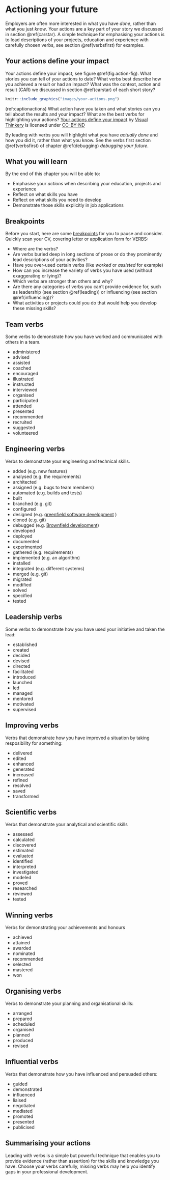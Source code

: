 # Actioning your future {#actioning}

Employers are often more interested in what you have *done*, rather than what you just *know*. Your actions are a key part of your story we discussed in section \@ref(carstar). A simple technique for emphasising your actions is to lead  descriptions of your projects, education and experience with carefully chosen verbs, see section \@ref(verbsfirst) for examples.

## Your actions define your impact {#impact}
Your actions define your impact, see figure \@ref(fig:action-fig). What stories you can tell of your actions to date? What verbs best describe how you achieved a result or had an impact? What was the context, action and result (CAR) we discussed in section \@ref(carstar) of each short story?

```r
knitr::include_graphics("images/your-actions.png")
```
(ref:captionactions) What action have you taken and what stories can you tell about the results and your impact? What are the best verbs for highlighting your actions? [Your actions define your impact](https://bryanmmathers.com/your-actions-define-your-impact/) by [Visual Thinkery](https://visualthinkery.com/) is licensed under [CC-BY-ND](https://creativecommons.org/licenses/by-nd/4.0/)

By leading with verbs you will highlight what you have *actually done* and how you did it, rather than what you know. See the verbs first section \@ref(verbsfirst) of chapter \@ref(debugging) *debugging your future*.

## What you will learn {#ilo17}

By the end of this chapter you will be able to:

* Emphasise your *actions* when describing your education, projects and experience
* Reflect on what skills you have
* Reflect on what skills you need to develop
* Demonstrate those skills explicitly in job applications

## Breakpoints {#bp17}

Before you start, here are some [breakpoints](https://en.wikipedia.org/wiki/Breakpoint) for you to pause and consider. Quickly scan your CV, covering letter or application form for VERBS:

* Where are the verbs?
* Are verbs buried deep in long sections of prose or do they prominently lead descriptions of your activities?
* Have you over-used certain verbs (like *worked* or *assisted* for example)
* How can you increase the variety of verbs you have used (without exaggerating or lying)?
* Which verbs are stronger than others and why?
* Are there any categories of verbs you can't provide evidence for, such as leadership (see section \@ref(leading)) or influencing (see section \@ref(influencing))?
* What activities or projects could you do that would help you develop these missing skills?

## Team verbs {#joining}

Some verbs to demonstrate how you have worked and communicated with others in a team.

* administered
* advised
* assisted
* coached
* encouraged
* illustrated
* instructed
* interviewed
* organised
* participated
* attended
* presented
* recommended
* recruited
* suggested
* volunteered


## Engineering verbs {#engineering}

Verbs to demonstrate your engineering and technical skills.

* added (e.g. new features)
* analysed (e.g. the requirements)
* architected
* assigned (e.g. bugs to team members)
* automated (e.g. builds and tests)
* built
* branched (e.g. git)
* configured
* designed (e.g. [greenfield software development](https://en.wikipedia.org/wiki/Greenfield_project) )
* cloned (e.g. git)
* debugged (e.g. [Brownfield development](https://en.wikipedia.org/wiki/Brownfield_(software_development) )) <!-- weird bracket bug here-->
* developed
* deployed
* documented
* experimented
* gathered (e.g. requirements)
* implemented (e.g. an algorithm)
* installed
* integrated (e.g. different systems)
* merged (e.g. git)
* migrated
* modified
* solved
* specified
* tested

## Leadership verbs {#leading}

Some verbs to demonstrate how you have used your initiative and taken the lead:

* established
* created
* decided
* devised
* directed
* facilitated
* introduced
* launched
* led
* managed
* mentored
* motivated
* supervised


## Improving verbs {#improving}

Verbs that demonstrate how you have improved a situation by taking resposibility for something:

* delivered
* edited
* enhanced
* generated
* increased
* refined
* resolved
* saved
* transformed

## Scientific verbs {#scientific}
Verbs that demonstrate your analytical and scientific skills

* assessed
* calculated
* discovered
* estimated
* evaluated
* identified
* interpreted
* investigated
* modeled
* proved
* researched  
* reviewed
* tested

## Winning verbs {#winning}

Verbs for demonstrating your achievements and honours

* achieved
* attained
* awarded
* nominated
* recommended
* selected
* mastered
* won

## Organising verbs  {#planning}

Verbs to demonstrate your planning and organisational skills:

* arranged
* prepared
* scheduled
* organised
* planned
* produced
* revised

## Influential verbs  {#influencing}

Verbs that demonstrate how you have influenced and persuaded others:

* guided
* demonstrated
* influenced
* liaised
* negotiated
* mediated
* promoted
* presented
* publicised


## Summarising your actions

Leading with verbs is a simple but powerful technique that enables you to provide evidence (rather than assertion) for the skills and knowledge you have. Choose your verbs carefully, missing verbs may help you identify gaps in your professional development.
